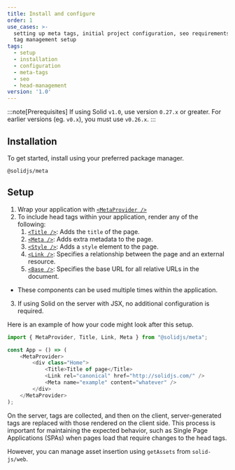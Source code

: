 ```yaml
---
title: Install and configure
order: 1
use_cases: >-
  setting up meta tags, initial project configuration, seo requirements, head
  tag management setup
tags:
  - setup
  - installation
  - configuration
  - meta-tags
  - seo
  - head-management
version: '1.0'
---
```


:::note[Prerequisites]
If using Solid `v1.0`, use version `0.27.x` or greater.
For earlier versions (eg. `v0.x`), you must use `v0.26.x`.
:::

## Installation

To get started, install using your preferred package manager.

```package-install
@solidjs/meta
```

## Setup

1. Wrap your application with [`<MetaProvider />`](/solid-meta/reference/meta/metaprovider)
2. To include head tags within your application, render any of the following:
    1. [`<Title />`](/solid-meta/reference/meta/title): Adds the `title` of the page.
    2. [`<Meta />`](/solid-meta/reference/meta/meta): Adds extra metadata to the page.
    3. [`<Style />`](/solid-meta/reference/meta/style): Adds a `style` element to the page.
    4. [`<Link />`](/solid-meta/reference/meta/link): Specifies a relationship between the page and an external resource.
    5. [`<Base />`](/solid-meta/reference/meta/base): Specifies the base URL for all relative URLs in the document.
- These components can be used multiple times within the application.
3.  If using Solid on the server with JSX, no additional configuration is required.

Here is an example of how your code might look after this setup.
```js
import { MetaProvider, Title, Link, Meta } from "@solidjs/meta";

const App = () => (
	<MetaProvider>
		<div class="Home">
			<Title>Title of page</Title>
			<Link rel="canonical" href="http://solidjs.com/" />
			<Meta name="example" content="whatever" />
		</div>
	</MetaProvider>
);
```
On the server, tags are collected, and then on the client, server-generated tags are replaced with those rendered on the client side.
This process is important for maintaining the expected behavior, such as Single Page Applications (SPAs) when pages load that require changes to the head tags.

However, you can manage asset insertion using `getAssets` from `solid-js/web`.
